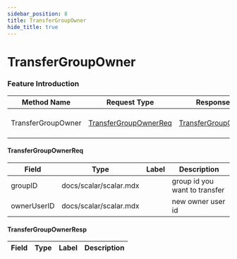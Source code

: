 ```yaml
---
sidebar_position: 8
title: TransferGroupOwner
hide_title: true
---
```


# TransferGroupOwner

### Feature Introduction



| Method Name | Request Type | Response Type | Description |
| ----------- | ------------ | ------------- | ------------- |
| TransferGroupOwner | [TransferGroupOwnerReq](docs/group/index.mdx#TransferGroupOwnerReq) | [TransferGroupOwnerResp](docs/group/index.mdx#TransferGroupOwnerResp) | transfer group owner |
 

#### TransferGroupOwnerReq
| Field | Type | Label | Description |
| ----- | ---- | ----- | ----------- |
| groupID | docs/scalar/scalar.mdx |  | group id you want to transfer |
| ownerUserID | docs/scalar/scalar.mdx |  | new owner user id |
 

#### TransferGroupOwnerResp
| Field | Type | Label | Description |
| ----- | ---- | ----- | ----------- |


